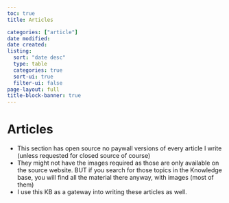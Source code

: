 ```yaml
---
toc: true
title: Articles

categories: ["article"]
date modified: 
date created: 
listing:
  sort: "date desc"
  type: table
  categories: true
  sort-ui: true
  filter-ui: false
page-layout: full
title-block-banner: true
---
```


# Articles
- This section has open source no paywall versions of every article I write (unless requested for closed source of course)
- They might not have the images required as those are only available on the source website. BUT if you search for those topics in the Knowledge base, you will find all the material there anyway, with images (most of them)
- I use this KB as a gateway into writing these articles as well.



